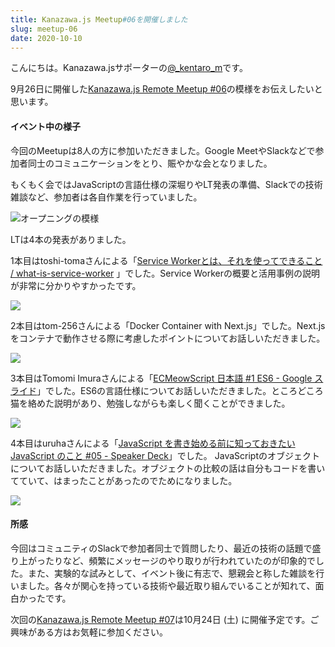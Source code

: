 ```yaml
---
title: Kanazawa.js Meetup#06を開催しました
slug: meetup-06
date: 2020-10-10
---
```


こんにちは。Kanazawa.jsサポーターの[@_kentaro_m](https://twitter.com/_kentaro_m)です。

9月26日に開催した[Kanazawa.js Remote Meetup #06](https://kanazawajs.connpass.com/event/188109/)の模様をお伝えしたいと思います。

#### イベント中の様子
今回のMeetupは8人の方に参加いただきました。Google MeetやSlackなどで参加者同士のコミュニケーションをとり、賑やかな会となりました。

もくもく会ではJavaScriptの言語仕様の深堀りやLT発表の準備、Slackでの技術雑談など、参加者は各自作業を行っていました。

![オープニングの模様](./op.jpg)

LTは4本の発表がありました。

1本目はtoshi-tomaさんによる「[Service Workerとは、それを使ってできること / what-is-service-worker](https://speakerdeck.com/10shi10ma/what-is-service-worker)
」でした。Service Workerの概要と活用事例の説明が非常に分かりやすかったです。

![](./lt1.jpg)

2本目はtom-256さんによる「Docker Container with Next.js」でした。Next.jsをコンテナで動作させる際に考慮したポイントについてお話しいただきました。

![](./lt2.jpg)

3本目はTomomi Imuraさんによる「[ECMeowScript 日本語 #1 ES6 - Google スライド](https://docs.google.com/presentation/d/1Jh5OwsrGHMLkL1lEA0558md5OmVOFB0g_2QAUiswoRg/edit?usp=sharing)」でした。ES6の言語仕様についてお話しいただきました。ところどころ猫を絡めた説明があり、勉強しながらも楽しく聞くことができました。


![](./lt3.jpg)

4本目はuruhaさんによる「[JavaScript を書き始める前に知っておきたい JavaScript のこと #05 - Speaker Deck](https://speakerdeck.com/uruha/javascript-woshu-kishi-meruqian-nizhi-tuteokitai-javascript-falsekoto-number-05)」でした。
JavaScriptのオブジェクトについてお話しいただきました。オブジェクトの比較の話は自分もコードを書いてていて、はまったことがあったのでためになりました。

![](./lt4.jpg)

#### 所感
今回はコミュニティのSlackで参加者同士で質問したり、最近の技術の話題で盛り上がったりなど、頻繁にメッセージのやり取りが行われていたのが印象的でした。また、実験的な試みとして、イベント後に有志で、懇親会と称した雑談を行いました。各々が関心を持っている技術や最近取り組んでいることが知れて、面白かったです。

次回の[Kanazawa.js Remote Meetup #07](https://kanazawajs.connpass.com/event/190371/)は10月24日 (土) に開催予定です。ご興味がある方はお気軽に参加ください。